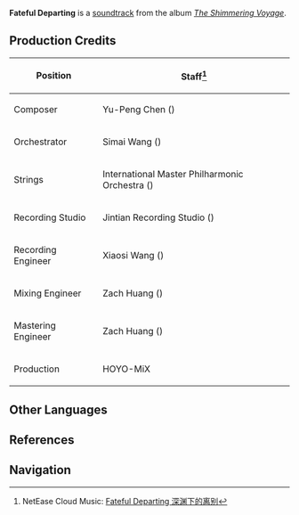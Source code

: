 {{Soundtrack Infobox
|title          =
|image          = The Shimmering Voyage.jpg
|album          = The Shimmering Voyage
|disc           = 4
|number         = 60
|featured       =
|featured2      =
|featured3      =
|featured_disc  =
|featured_disc2 =
|featured_disc3 =
|youtube_id     = OXeli1edmDA
|youtube_time   = 1193
|spotify_id     = 7uW3T79fLmCjHNFkaZ0OEl
|played_in      = Chapter I
|during         = Animated cutscene in [[A Soul Set Apart]]
|domain         =
|previous       = An Inauspicious Blow
|next           = Reconnaissance Captain
}}
'''Fateful Departing''' is a [[soundtrack]] from the album ''[[The Shimmering Voyage]]''.

==Production Credits==
{| class="wikitable" style="text-align:left; height:0.5em"
! Position
! Staff<ref>NetEase Cloud Music: [https://music.163.com/#/song?id=1861579806 Fateful Departing 深渊下的离别]</ref>
|-
! Composer
| Yu-Peng Chen ({{Lang|zh=陈致逸|mini=1}})
|-
! Orchestrator
| Simai Wang ({{Lang|zh=王斯迈|mini=1}})
|-
! Strings
| International Master Philharmonic Orchestra ({{Lang|zh=国际首席爱乐乐团|mini=1}})
|-
! Recording Studio
| Jintian Recording Studio ({{Lang|zh=金田录音棚|mini=1}})
|-
! Recording Engineer
| Xiaosi Wang ({{Lang|zh=王小四|mini=1}})
|-
! Mixing Engineer
| Zach Huang ({{Lang|zh=黄巍|mini=1}})
|-
! Mastering Engineer
| Zach Huang ({{Lang|zh=黄巍|mini=1}})
|-
! Production
| HOYO-MiX
|}

==Other Languages==
{{Other Languages|default_hidden = 1
|en      = Fateful Departing
|zhs     = 深渊下的离别
|zhs_rm  = Shēnyuān Xià de Líbié
|zht     = 深淵下的離別
|zht_rm  = Shēnyuān Xià de Líbié
|ja      = アビスの下での別れ
|ja_rm   = Abisu no Shita de no Wakare
}}

==References==
{{Reflist}}

==Navigation==
{{Soundtrack Navbox|The Shimmering Voyage}}